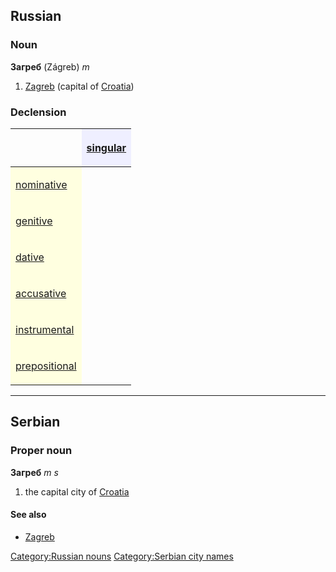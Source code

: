==Russian==
[[Category:Russian nouns]]
===Noun===
'''Загреб''' (Zágreb) ''m''

#[[Zagreb]] (capital of [[Croatia]])

===Declension===
{| border="1" cellpadding="4" cellspacing="0"
!
! style="background-color: #EFEFFF" align="center"|[[singular]]
|-
! style="background-color: #FFFFE0" align="left"|[[nominative case|nominative]]
| align="center"|{{RUchar|За́греб}}
|-
! style="background-color: #FFFFE0" align="left"|[[genitive case|genitive]]
| align="center"|{{RUchar|За́греба}}
|-
! style="background-color: #FFFFE0" align="left"|[[dative case|dative]]
| align="center"|{{RUchar|За́гребу}}
|-
! style="background-color: #FFFFE0" align="left"|[[accusative case|accusative]]
| align="center"|{{RUchar|За́греб}}
|-
! style="background-color: #FFFFE0" align="left"|[[instrumental case|instrumental]]
| align="center"|{{RUchar|За́гребом}}
|-
! style="background-color: #FFFFE0" align="left"|[[prepositional case|prepositional]]
| align="center"|{{RUchar|о За́гребе}}
|}


----
==Serbian==
===Proper noun===
'''Загреб''' ''m s''
#the capital city of [[Croatia]]
====See also====
*[[Zagreb]]
[[Category:Serbian city names]]